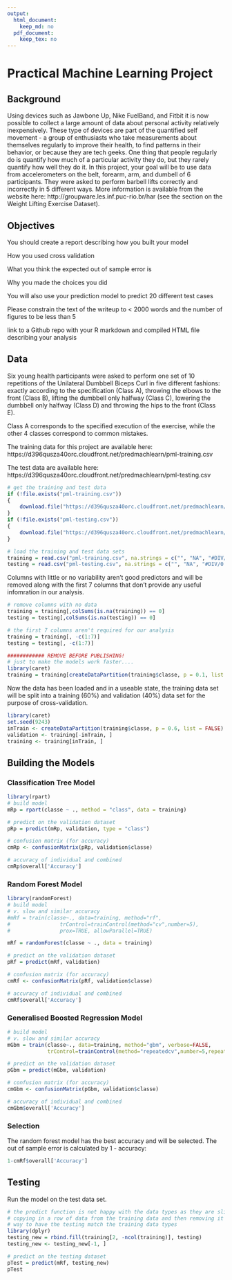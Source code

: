 ```yaml
---
output:
  html_document:
    keep_md: no
  pdf_document:
    keep_tex: no
---
```


# Practical Machine Learning Project

## Background

Using devices such as Jawbone Up, Nike FuelBand, and Fitbit it is now possible to collect a large amount of data about personal activity relatively inexpensively. These type of devices are part of the quantified self movement - a group of enthusiasts who take measurements about themselves regularly to improve their health, to find patterns in their behavior, or because they are tech geeks. One thing that people regularly do is quantify how much of a particular activity they do, but they rarely quantify how well they do it. In this project, your goal will be to use data from accelerometers on the belt, forearm, arm, and dumbell of 6 participants. They were asked to perform barbell lifts correctly and incorrectly in 5 different ways. More information is available from the website here: http://groupware.les.inf.puc-rio.br/har (see the section on the Weight Lifting Exercise Dataset).

## Objectives

You should create a report describing how you built your model

How you used cross validation

What you think the expected out of sample error is

Why you made the choices you did

You will also use your prediction model to predict 20 different test cases

Please constrain the text of the writeup to < 2000 words and the number of figures to be less than 5

link to a Github repo with your R markdown and compiled HTML file describing your analysis

## Data

Six young health participants were asked to perform one set of 10 repetitions of the Unilateral Dumbbell Biceps Curl in five different fashions: exactly according to the specification (Class A), throwing the elbows to the front (Class B), lifting the dumbbell only halfway (Class C), lowering the dumbbell only halfway (Class D) and throwing the hips to the front (Class E).

Class A corresponds to the specified execution of the exercise, while the other 4 classes correspond to common mistakes.

The training data for this project are available here:
https://d396qusza40orc.cloudfront.net/predmachlearn/pml-training.csv

The test data are available here:
https://d396qusza40orc.cloudfront.net/predmachlearn/pml-testing.csv

```r
# get the training and test data
if (!file.exists("pml-training.csv"))
{
    download.file("https://d396qusza40orc.cloudfront.net/predmachlearn/pml-training.csv",destfile="pml-training.csv",method="libcurl")
}
if (!file.exists("pml-testing.csv"))
{
    download.file("https://d396qusza40orc.cloudfront.net/predmachlearn/pml-testing.csv",destfile="pml-testing.csv",method="libcurl")
}

# load the training and test data sets
training = read.csv("pml-training.csv", na.strings = c("", "NA", "#DIV/0!"))
testing = read.csv("pml-testing.csv", na.strings = c("", "NA", "#DIV/0!"))
```

Columns with little or no variability aren't good predictors and will be removed along with the first 7 columns that don't provide any useful infomration in our analysis.

```r
# remove columns with no data
training = training[,colSums(is.na(training)) == 0]
testing = testing[,colSums(is.na(testing)) == 0]

# the first 7 columns aren't required for our analysis
training = training[, -c(1:7)]
testing = testing[, -c(1:7)]
```

```r
############ REMOVE BEFORE PUBLISHING!
# just to make the models work faster....
library(caret)
training = training[createDataPartition(training$classe, p = 0.1, list = FALSE),]
```

Now the data has been loaded and in a useable state, the training data set will be split into a training (60%) and validation (40%) data set for the purpose of cross-validation.

```r
library(caret)
set.seed(9243)
inTrain <- createDataPartition(training$classe, p = 0.6, list = FALSE)
validation <- training[-inTrain, ]
training <- training[inTrain, ]
```

## Building the Models

### Classification Tree Model

```r
library(rpart)
# build model
mRp = rpart(classe ~ ., method = "class", data = training)

# predict on the validation dataset
pRp = predict(mRp, validation, type = "class")

# confusion matrix (for accuracy)
cmRp <- confusionMatrix(pRp, validation$classe)

# accuracy of individual and combined
cmRp$overall['Accuracy']
```

### Random Forest Model

```r
library(randomForest)
# build model
# v. slow and similar accuracy
#mRf = train(classe~., data=training, method="rf",
#                trControl=trainControl(method="cv",number=5),
#                prox=TRUE, allowParallel=TRUE)

mRf = randomForest(classe ~ ., data = training)

# predict on the validation dataset
pRf = predict(mRf, validation)

# confusion matrix (for accuracy)
cmRf <- confusionMatrix(pRf, validation$classe)

# accuracy of individual and combined
cmRf$overall['Accuracy']
```


### Generalised Boosted Regression Model

```r
# build model
# v. slow and similar accuracy
mGbm = train(classe~., data=training, method="gbm", verbose=FALSE,
             trControl=trainControl(method="repeatedcv",number=5,repeats=1))

# predict on the validation dataset
pGbm = predict(mGbm, validation)

# confusion matrix (for accuracy)
cmGbm <- confusionMatrix(pGbm, validation$classe)

# accuracy of individual and combined
cmGbm$overall['Accuracy']
```

### Selection

The random forest model has the best accuracy and will be selected.  The out of sample error is calculated by 1 - accuracy:

```r
1-cmRf$overall['Accuracy']
```

## Testing

Run the model on the test data set.

```r
# the predict function is not happy with the data types as they are slightly different
# copying in a row of data from the training data and then removing it was the best
# way to have the testing match the training data types
library(dplyr)
testing_new = rbind.fill(training[2, -ncol(training)], testing)
testing_new <- testing_new[-1, ]

# predict on the testing dataset
pTest = predict(mRf, testing_new)
pTest
```

